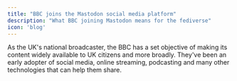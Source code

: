 ```yaml
---
title: "BBC joins the Mastodon social media platform"
description: "What BBC joining Mastodon means for the fediverse"
icon: 'blog'
---
```


As the UK's national broadcaster, the BBC has a set objective of making its content widely available to UK citizens and more broadly. They've been an early adopter of social media, online streaming, podcasting and many other technologies that can help them share.

